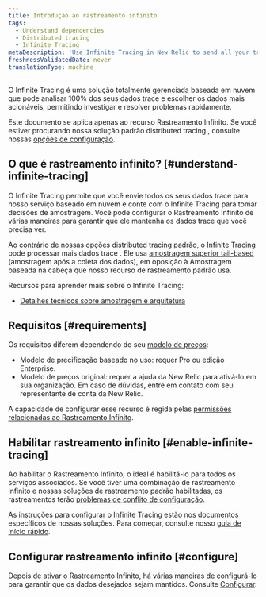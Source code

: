 ```yaml
---
title: Introdução ao rastreamento infinito
tags:
  - Understand dependencies
  - Distributed tracing
  - Infinite Tracing
metaDescription: 'Use Infinite Tracing in New Relic to send all your trace data to our cloud-based service, and rely on Infinite Tracing to make sampling decisions.'
freshnessValidatedDate: never
translationType: machine
---
```


O Infinite Tracing é uma solução totalmente gerenciada baseada em nuvem que pode analisar 100% dos seus dados trace e escolher os dados mais acionáveis, permitindo investigar e resolver problemas rapidamente.

Este documento se aplica apenas ao recurso Rastreamento Infinito. Se você estiver procurando nossa solução padrão distributed tracing , consulte nossas [opções de configuração](/docs/distributed-tracing/enable-configure/quick-start).

## O que é rastreamento infinito? [#understand-infinite-tracing]

O Infinite Tracing permite que você envie todos os seus dados trace para nosso serviço baseado em nuvem e conte com o Infinite Tracing para tomar decisões de amostragem. Você pode configurar o Rastreamento Infinito de várias maneiras para garantir que ele mantenha os dados trace que você precisa ver.

Ao contrário de nossas opções distributed tracing padrão, o Infinite Tracing pode processar mais dados trace . Ele usa [amostragem superior tail-based](/docs/understand-dependencies/distributed-tracing/get-started/how-new-relic-distributed-tracing-works#sampling) (amostragem após a coleta dos dados), em oposição à Amostragem baseada na cabeça que nosso recurso de rastreamento padrão usa.

Recursos para aprender mais sobre o Infinite Tracing:

* [Detalhes técnicos sobre amostragem e arquitetura](/docs/understand-dependencies/distributed-tracing/get-started/how-new-relic-distributed-tracing-works#sampling)

## Requisitos [#requirements]

Os requisitos diferem dependendo do seu [modelo de preços](/docs/accounts/original-accounts-billing/original-product-based-pricing/overview-pricing-models):

* Modelo de precificação baseado no uso: requer Pro ou edição Enterprise.
* Modelo de preços original: requer a ajuda da New Relic para ativá-lo em sua organização. Em caso de dúvidas, entre em contato com seu representante de conta da New Relic.

A capacidade de configurar esse recurso é regida pelas [permissões relacionadas ao Rastreamento Infinito](/docs/accounts/accounts-billing/new-relic-one-user-management/user-permissions#infinite-tracing).

## Habilitar rastreamento infinito [#enable-infinite-tracing]

Ao habilitar o Rastreamento Infinito, o ideal é habilitá-lo para todos os serviços associados. Se você tiver uma combinação de rastreamento infinito e nossas soluções de rastreamento padrão habilitadas, os rastreamentos terão [problemas de conflito de configuração](/docs/understand-dependencies/distributed-tracing/troubleshooting/infinite-tracing-trace-configuration-conflicts).

As instruções para configurar o Infinite Tracing estão nos documentos específicos de nossas soluções. Para começar, consulte nosso [guia de início rápido](/docs/distributed-tracing/enable-configure/quick-start).

## Configurar rastreamento infinito [#configure]

Depois de ativar o Rastreamento Infinito, há várias maneiras de configurá-lo para garantir que os dados desejados sejam mantidos. Consulte [Configurar](/docs/configure-trace-observer#configure).